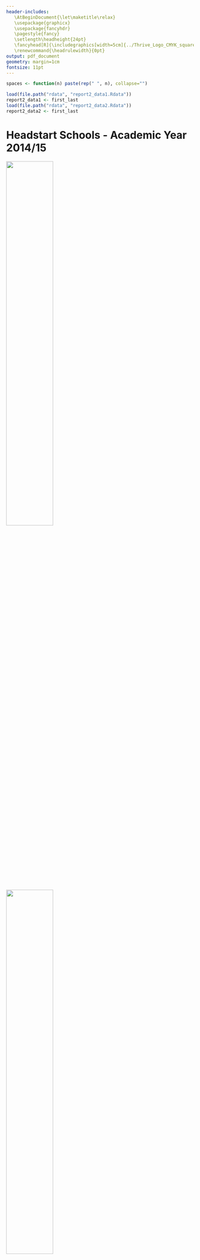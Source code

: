 ```yaml
---
header-includes: 
   \AtBeginDocument{\let\maketitle\relax}
   \usepackage{graphicx}
   \usepackage{fancyhdr}
   \pagestyle{fancy}
   \setlength\headheight{24pt}
   \fancyhead[R]{\includegraphics[width=5cm]{../Thrive_Logo_CMYK_square.png}}
   \renewcommand{\headrulewidth}{0pt}
output: pdf_document
geometry: margin=1cm
fontsize: 11pt
---
```

```r
spaces <- function(n) paste(rep(" ", n), collapse="")
```

```r
load(file.path("rdata", "report2_data1.Rdata"))
report2_data1 <- first_last
load(file.path("rdata", "report2_data2.Rdata"))
report2_data2 <- first_last
```
# Headstart Schools - Academic Year 2014/15\

![](plots/report2_chart1.png){ width=50% } ![](plots/report2_chart2.png){ width=50% }\
Change in number of pupils at each developmental stage between earliest and latest assessment date during 2014/15 academic year:\
Pupils at BEING             `r report2_data1$change_text[[1]]`\
Pupils at DOING             `r report2_data1$change_text[[2]]`\
Pupils at THINKING          `r report2_data1$change_text[[3]]`\
Pupils at POWER & IDENTITY  `r report2_data1$change_text[[4]]`\
\newline
![](plots/report2_chart3.png){ width=50% } ![](plots/report2_chart4.png){ width=50% }\
Change in number of pupils at each developmental stage between earliest and latest assessment date during 2014/15 academic year:\
* Pupils at BEING `r print(spaces(10))`  `r report2_data2$change_text[[1]]`\
* Pupils at DOING                        `r report2_data2$change_text[[2]]`\
* Pupils at THINKING                     `r report2_data2$change_text[[3]]`\
* Pupils at POWER & IDENTITY             `r report2_data2$change_text[[4]]`\
\newline
Please note that the earliest and latest assessment dates within the stated timeframe will vary for different pupils and different organisations
\newline
Note: This preliminary analysis of data is provided in good faith as a means of determining which graphs and charts are informative for organisations and clusters and which are not. The data for this exercise has been cleaned as follows: incomplete entries, entries labelled as ‘test’ or ‘training’, child ID profiles with spurious age data (>100years, <0 years) and replicated results (same child ID, result and exact time) have been removed. Where multiple entries existed for an individual child within the same Strand on the same day, only a single entry has been retained. This was the latest entry or, when the assessments had the same completion time, the lowest score was kept. If the number of assessment results given for a single child at the same time exceeded 5, all entries have been removed as the data set was deemed to be unreliable user test data. In cases where a child had been assessed only once within a Strand, the unique data entry has been discounted in all ‘progress’ charts where a minimum of two assessment results are needed. Fronting the Challenge Projects Ltd (Thrive) accept no liability arising from the use of these charts and graphs since it cannot take part in the decision as to when to profile individual children and at what developmental stage.
